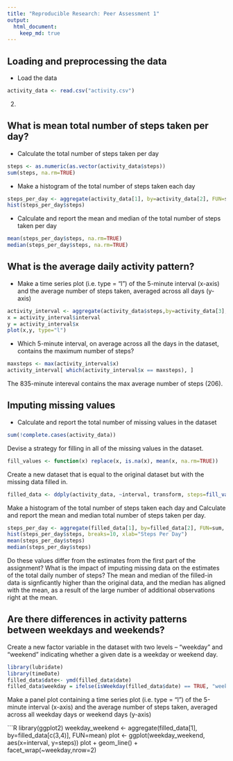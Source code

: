 ```yaml
---
title: "Reproducible Research: Peer Assessment 1"
output: 
  html_document:
    keep_md: true
---
```



## Loading and preprocessing the data
* Load the data

```R
activity_data <- read.csv("activity.csv")

```

2. 


## What is mean total number of steps taken per day?

* Calculate the total number of steps taken per day

```R
steps <- as.numeric(as.vector(activity_data$steps))
sum(steps, na.rm=TRUE)
```
* Make a histogram of the total number of steps taken each day
```R
steps_per_day <- aggregate(activity_data[1], by=activity_data[2], FUN=sum, na.rm=TRUE)
hist(steps_per_day$steps)
```

* Calculate and report the mean and median of the total number of steps taken per day

```R
mean(steps_per_day$steps, na.rm=TRUE)
median(steps_per_day$steps, na.rm=TRUE)
```

## What is the average daily activity pattern?
* Make a time series plot (i.e. type = "l") of the 5-minute interval (x-axis) and the average number of steps taken, averaged across all days (y-axis)

```R
activity_interval <- aggregate(activity_data$steps,by=activity_data[3],FUN=mean,na.rm=TRUE)
x = activity_interval$interval
y = activity_interval$x
plot(x,y, type="l")
```

* Which 5-minute interval, on average across all the days in the dataset, contains the maximum number of steps?
```R
maxsteps <- max(activity_interval$x)
activity_interval[ which(activity_interval$x == maxsteps), ]
```
The 835-minute intereval contains the max average number of steps (206).

## Imputing missing values
* Calculate and report the total number of missing values in the dataset
```R
sum(!complete.cases(activity_data))
```
Devise a strategy for filling in all of the missing values in the dataset. 

```R
fill_values <- function(x) replace(x, is.na(x), mean(x, na.rm=TRUE))
```
Create a new dataset that is equal to the original dataset but with the missing data filled in.
```R
filled_data <- ddply(activity_data, ~interval, transform, steps=fill_values(steps))
```
Make a histogram of the total number of steps taken each day and Calculate and report the mean and median total number of steps taken per day.
```R
steps_per_day <- aggregate(filled_data[1], by=filled_data[2], FUN=sum, na.rm=TRUE)
hist(steps_per_day$steps, breaks=10, xlab="Steps Per Day")
mean(steps_per_day$steps)
median(steps_per_day$steps)
```
Do these values differ from the estimates from the first part of the assignment? What is the impact of imputing missing data on the estimates of the total daily number of steps?
The mean and median of the filled-in data is signficantly higher than the original data, and the median has aligned with the mean, as a result of the large number of additional observations right at the mean. 

## Are there differences in activity patterns between weekdays and weekends?
Create a new factor variable in the dataset with two levels – “weekday” and “weekend” indicating whether a given date is a weekday or weekend day.
```R
library(lubridate)
library(timeDate)
filled_data$date<- ymd(filled_data$date)
filled_data$weekday = ifelse(isWeekday(filled_data$date) == TRUE, "weekday", "weekend")
```
Make a panel plot containing a time series plot (i.e. type = "l") of the 5-minute interval (x-axis) and the average number of steps taken, averaged across all weekday days or weekend days (y-axis)

```R
library(ggplot2)
weekday_weekend <- aggregate(filled_data[1], by=filled_data[c(3,4)], FUN=mean)
plot <- ggplot(weekday_weekend, aes(x=interval, y=steps))
plot + geom_line() + facet_wrap(~weekday,nrow=2)

